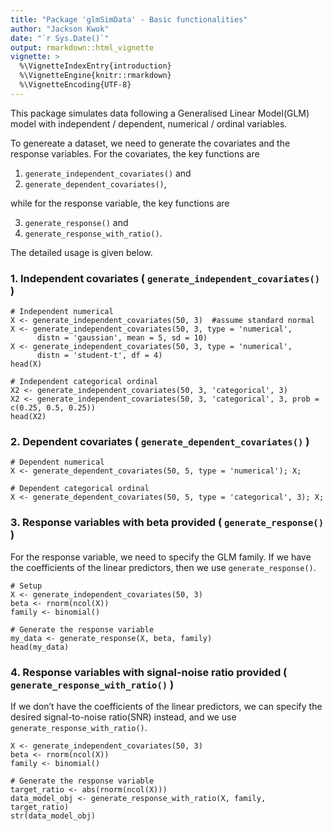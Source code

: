 ```yaml
---
title: "Package 'glmSimData' - Basic functionalities"
author: "Jackson Kwok"
date: "`r Sys.Date()`"
output: rmarkdown::html_vignette
vignette: >
  %\VignetteIndexEntry{introduction}
  %\VignetteEngine{knitr::rmarkdown}
  %\VignetteEncoding{UTF-8}
---
```


This package simulates data following a Generalised Linear Model(GLM) model with independent / dependent, numerical / ordinal variables.

To genereate a dataset, we need to generate the covariates and the response variables.
For the covariates, the key functions are  

1. `generate_independent_covariates()` and 
2. `generate_dependent_covariates()`,

while for the response variable, the key functions are 

3. `generate_response()` and 
4. `generate_response_with_ratio()`.

The detailed usage is given below.

### 1. Independent covariates ( `generate_independent_covariates()` )
```
# Independent numerical
X <- generate_independent_covariates(50, 3)  #assume standard normal
X <- generate_independent_covariates(50, 3, type = 'numerical', 
      distn = 'gaussian', mean = 5, sd = 10)  
X <- generate_independent_covariates(50, 3, type = 'numerical',
      distn = 'student-t', df = 4) 
head(X)
```
```
# Independent categorical ordinal
X2 <- generate_independent_covariates(50, 3, 'categorical', 3)
X2 <- generate_independent_covariates(50, 3, 'categorical', 3, prob = c(0.25, 0.5, 0.25))
head(X2)
```

### 2. Dependent covariates ( `generate_dependent_covariates()` )
```
# Dependent numerical 
X <- generate_dependent_covariates(50, 5, type = 'numerical'); X;

# Dependent categorical ordinal
X <- generate_dependent_covariates(50, 5, type = 'categorical', 3); X;
```

### 3. Response variables with beta provided ( `generate_response()` )
For the response variable, we need to specify the GLM family. If we have the coefficients of the linear predictors, then we use `generate_response()`.
```
# Setup
X <- generate_independent_covariates(50, 3)
beta <- rnorm(ncol(X))
family <- binomial()

# Generate the response variable
my_data <- generate_response(X, beta, family)
head(my_data)
```

### 4. Response variables with signal-noise ratio provided ( `generate_response_with_ratio()` )
If we don't have the coefficients of the linear predictors, we can specify the desired signal-to-noise ratio(SNR) instead, and we use `generate_response_with_ratio()`.
```
X <- generate_independent_covariates(50, 3)
beta <- rnorm(ncol(X))
family <- binomial()

# Generate the response variable
target_ratio <- abs(rnorm(ncol(X)))
data_model_obj <- generate_response_with_ratio(X, family, target_ratio)
str(data_model_obj)
```
